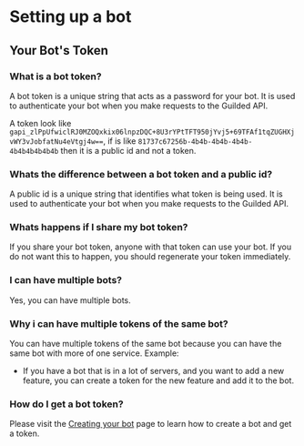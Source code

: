 # Setting up a bot
## Your Bot's Token
### What is a bot token?
A bot token is a unique string that acts as a password for your bot. It is used to authenticate your bot when you make requests to the Guilded API.

A token look like `gapi_zlPpUfwiclRJ0MZOQxkix06lnpzDQC+8U3rYPtTFT950jYvj5+69TFAf1tqZUGHXjvWY3vJobfatNu4eVtgj4w==`, if is like `81737c67256b-4b4b-4b4b-4b4b-4b4b4b4b4b4b` then it is a public id and not a token.

### Whats the difference between a bot token and a public id?
A public id is a unique string that identifies what token is being used. It is used to authenticate your bot when you make requests to the Guilded API.

### Whats happens if I share my bot token?
If you share your bot token, anyone with that token can use your bot. If you do not want this to happen, you should regenerate your token immediately.

### I can have multiple bots?
Yes, you can have multiple bots.

### Why i can have multiple tokens of the same bot?
You can have multiple tokens of the same bot because you can have the same bot with more of one service.
Example: 
- If you have a bot that is in a lot of servers, and you want to add a new feature, you can create a token for the new feature and add it to the bot.

### How do I get a bot token?
Please visit the [Creating your bot](/installation/bot/creating) page to learn how to create a bot and get a token.